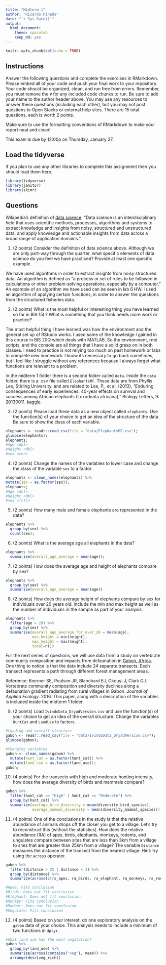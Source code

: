 ```yaml
---
title: "Midterm 1"
author: "Ricardo Pineda"
date: "`r Sys.Date()`"
output:
  html_document: 
    theme: spacelab
    keep_md: yes
---
```


```r
knitr::opts_chunk$set(echo = TRUE)
```

## Instructions
Answer the following questions and complete the exercises in RMarkdown. Please embed all of your code and push your final work to your repository. Your code should be organized, clean, and run free from errors. Remember, you must remove the `#` for any included code chunks to run. Be sure to add your name to the author header above. You may use any resources to answer these questions (including each other), but you may not post questions to Open Stacks or external help sites. There are 15 total questions, each is worth 2 points.  

Make sure to use the formatting conventions of RMarkdown to make your report neat and clean!  

This exam is due by 12:00p on Thursday, January 27.  

## Load the tidyverse
If you plan to use any other libraries to complete this assignment then you should load them here.
```r
library(tidyverse)
library(janitor)
library(skimr)
```

## Questions  
Wikipedia's definition of [data science](https://en.wikipedia.org/wiki/Data_science): "Data science is an interdisciplinary field that uses scientific methods, processes, algorithms and systems to extract knowledge and insights from noisy, structured and unstructured data, and apply knowledge and actionable insights from data across a broad range of application domains."  

1. (2 points) Consider the definition of data science above. Although we are only part-way through the quarter, what specific elements of data science do you feel we have practiced? Provide at least one specific example.  

We have used algorithms in order to extract insights from noisy structured data. An algorithm is defined as "a process or set of rules to be followed in calculations or other problem-solving operations, especially by a computer."
An example of an algorithm we have used can be seen in lab 6 HW. I used an algorithm of applying certain functions, in order to answer the questions from the structured fisheries data.

2. (2 points) What is the most helpful or interesting thing you have learned so far in BIS 15L? What is something that you think needs more work or practice?  

The most helpful thing I have learned was how the environment and the general set up of RStudio works. I used some of the knowledge I gained in this course in BIS 20Q which deals with
MATLAB. So the environment, rmd scripts, and the console are all things that I have a solid grasp on in both classes. I need to practice is not relying too much on past homework or labs to complete new homework.
I know its necessary to go back sometimes, but I feel like I struggle without any references because I always forget what functions are relevant to a problem.

In the midterm 1 folder there is a second folder called `data`. Inside the `data` folder, there is a .csv file called `ElephantsMF`. These data are from Phyllis Lee, Stirling University, and are related to Lee, P., et al. (2013), "Enduring consequences of early experiences: 40-year effects on survival and success among African elephants (Loxodonta africana)," Biology Letters, 9: 20130011. [kaggle](https://www.kaggle.com/mostafaelseidy/elephantsmf).  

3. (2 points) Please load these data as a new object called `elephants`. Use the function(s) of your choice to get an idea of the structure of the data. Be sure to show the class of each variable.

```r
elephants <- readr::read_csv(file = "data/ElephantsMF.csv");
glimpse(elephants);
elephants;
#Age <dbl>
#Height <dbl>
#sex <chr>
```


4. (2 points) Change the names of the variables to lower case and change the class of the variable `sex` to a factor.

```r
elephants <- clean_names(elephants) %>%
mutate(sex = as.factor(sex));
elephants;
#Age <dbl>
#Height <dbl>
#sex <fctr>
```


5. (2 points) How many male and female elephants are represented in the data?

```r
elephants %>%
  group_by(sex) %>%
  count(sex);
```


6. (2 points) What is the average age all elephants in the data?

```r
elephants %>%
  summarise(overall_age_average = mean(age));
```


7. (2 points) How does the average age and height of elephants compare by sex?

```r
elephants %>%
  group_by(sex) %>%
  summarise(overall_age_average = mean(age))

```

8. (2 points) How does the average height of elephants compare by sex for individuals over 20 years old. Include the min and max height as well as the number of individuals in the sample as part of your analysis.  

```r
elephants %>%
  filter(age > 20) %>%
  group_by(sex) %>%
  summarise(overall_age_average_for_over_20 = mean(age),
            min_height = min(height),
            max_height = max(height),
            total=n())

```


For the next series of questions, we will use data from a study on vertebrate community composition and impacts from defaunation in [Gabon, Africa](https://en.wikipedia.org/wiki/Gabon). One thing to notice is that the data include 24 separate transects. Each transect represents a path through different forest management areas.  

Reference: Koerner SE, Poulsen JR, Blanchard EJ, Okouyi J, Clark CJ. Vertebrate community composition and diversity declines along a defaunation gradient radiating from rural villages in Gabon. _Journal of Applied Ecology_. 2016. This paper, along with a description of the variables is included inside the midterm 1 folder.  

9. (2 points) Load `IvindoData_DryadVersion.csv` and use the function(s) of your choice to get an idea of the overall structure. Change the variables `HuntCat` and `LandUse` to factors.

```r
#Loading and overall structure
gabon <- readr::read_csv(file = "data/IvindoData_DryadVersion.csv");
glimpse(gabon);


```

```r
#Changing variables
gabon <- clean_names(gabon) %>%
  mutate(hunt_cat = as.factor(hunt_cat)) %>%
  mutate(land_use = as.factor(land_use));
gabon;
```

10. (4 points) For the transects with high and moderate hunting intensity, how does the average diversity of birds and mammals compare?

```r
gabon %>%
  filter(hunt_cat == "High" | hunt_cat == "Moderate") %>%
  group_by(hunt_cat) %>%
  summarize(average_bird_diversity = mean(diversity_bird_species),
            average_mammal_diversity = mean(diversity_mammal_species))
```


11. (4 points) One of the conclusions in the study is that the relative abundance of animals drops off the closer you get to a village. Let's try to reconstruct this (without the statistics). How does the relative abundance (RA) of apes, birds, elephants, monkeys, rodents, and ungulates compare between sites that are less than 3km from a village to sites that are greater than 25km from a village? The variable `Distance` measures the distance of the transect from the nearest village. Hint: try using the `across` operator.  

```r
gabon %>%
  filter(distance > 25 | distance < 3) %>%
  group_by(distance) %>%
  summarize(across(c(ra_apes, ra_birds, ra_elephant, ra_monkeys, ra_rodent, ra_ungulate)))  

#Apes: Fits conclusion
#Birds: Does not fit conclusion
#Elephant: Does not fit conclusion
#Monkey: Fits conclusion
#Rodent: Does not fit conclusion
#Ungulate: Fits conclusion
```


12. (4 points) Based on your interest, do one exploratory analysis on the `gabon` data of your choice. This analysis needs to include a minimum of two functions in `dplyr.`

```r
#What land use has the most vegatation?
gabon %>%
  group_by(land_use) %>%
  summarize(across(contains("veg"), mean)) %>%
  arrange(desc(veg_rich))
  
```


